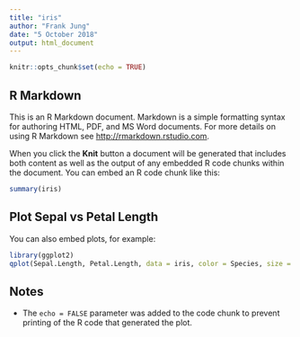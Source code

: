 ```yaml
---
title: "iris"
author: "Frank Jung"
date: "5 October 2018"
output: html_document
---
```


```r
knitr::opts_chunk$set(echo = TRUE)
```

## R Markdown

This is an R Markdown document. Markdown is a simple formatting syntax for
authoring HTML, PDF, and MS Word documents. For more details on using R Markdown
see <http://rmarkdown.rstudio.com>.

When you click the **Knit** button a document will be generated that includes
both content as well as the output of any embedded R code chunks within the
document. You can embed an R code chunk like this:

```r
summary(iris)
```

## Plot Sepal vs Petal Length

You can also embed plots, for example:

```r
library(ggplot2)
qplot(Sepal.Length, Petal.Length, data = iris, color = Species, size = Petal.Length)
```

## Notes

* The `echo = FALSE` parameter was added to the code chunk to prevent printing
  of the R code that generated the plot.

